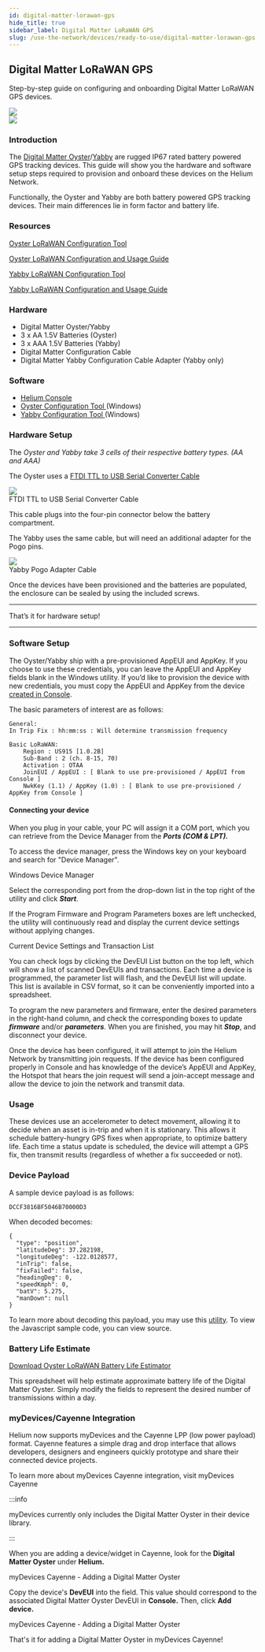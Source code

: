 ```yaml
---
id: digital-matter-lorawan-gps
hide_title: true
sidebar_label: Digital Matter LoRaWAN GPS
slug: /use-the-network/devices/ready-to-use/digital-matter-lorawan-gps
---
```



## Digital Matter LoRaWAN GPS

Step-by-step guide on configuring and onboarding Digital Matter LoRaWAN GPS
devices.

<div style={{ textAlign: "left" }}>
  <img
    src={useBaseUrl(
      "img/use-the-network/devices/ready-to-use/digital-matter-oyster.png"
    )}
  />
</div>
<div style={{ textAlign: "right" }}>
  <img
    src={useBaseUrl(
      "img/use-the-network/devices/ready-to-use/digital-matter-yabby.png"
    )}
  />
</div>

### Introduction

The
[Digital Matter Oyster](https://www.digitalmatter.com/devices/oyster-lorawan/)/[Yabby](https://www.digitalmatter.com/devices/yabby-lorawan/)
are rugged IP67 rated battery powered GPS tracking devices. This guide will show
you the hardware and software setup steps required to provision and onboard
these devices on the Helium Network.

Functionally, the Oyster and Yabby are both battery powered GPS tracking
devices. Their main differences lie in form factor and battery life.

### Resources

[Oyster LoRaWAN Configuration Tool](https://www.oemserver.com/tools/OysterLoRaWAN/ConfigTool/setup.exe)

[Oyster LoRaWAN Configuration and Usage Guide](https://support.digitalmatter.com/support/solutions/articles/16000063310-oyster-lorawan-configuration-and-usage-guide)

[Yabby LoRaWAN Configuration Tool](https://www.oemserver.com/tools/YabbyLoRaWAN/ConfigTool/setup.exe)

[Yabby LoRaWAN Configuration and Usage Guide](https://support.digitalmatter.com/support/solutions/articles/16000077618-configuration-and-usage-guide)

### Hardware

- Digital Matter Oyster/Yabby
- 3 x AA 1.5V Batteries \(Oyster\)
- 3 x AAA 1.5V Batteries \(Yabby\)
- Digital Matter Configuration Cable
- Digital Matter Yabby Configuration Cable Adapter \(Yabby only\)

### Software

- [Helium Console](https://console.helium.com/)
- [Oyster Configuration Tool ](https://www.oemserver.com/tools/OysterLoRaWAN/ConfigTool/setup.exe)\(Windows\)
- [Yabby Configuration Tool ](https://www.oemserver.com/tools/YabbyLoRaWAN/ConfigTool/setup.exe)\(Windows\)

### Hardware Setup

The _Oyster and Yabby take 3 cells of their respective battery types. \(AA and
AAA\)_

The Oyster uses a
[FTDI TTL to USB Serial Converter Cable](https://www.ftdichip.com/Support/Documents/DataSheets/Cables/DS_TTL-232RG_CABLES.pdf)

<div style={{ textAlign: "center" }}>
  <img
    src={useBaseUrl(
      "img/use-the-network/devices/ready-to-use/digital-matter-oyster-cable.png"
    )}
  />
</div>

<div style={{ textAlign: "center" }}>
  FTDI TTL to USB Serial Converter Cable
</div>

This cable plugs into the four-pin connector below the battery compartment.

The Yabby uses the same cable, but will need an additional adapter for the Pogo
pins.

<div style={{ textAlign: "center" }}>
  <img
    src={useBaseUrl(
      "img/use-the-network/devices/ready-to-use/digital-matter-yabby-cable.png"
    )}
  />
</div>

<div style={{ textAlign: "center" }}>Yabby Pogo Adapter Cable</div>

Once the devices have been provisioned and the batteries are populated, the
enclosure can be sealed by using the included screws.

---

That’s it for hardware setup!

---

### Software Setup

The Oyster/Yabby ship with a pre-provisioned AppEUI and AppKey. If you choose to
use these credentials, you can leave the AppEUI and AppKey fields blank in the
Windows utility. If you’d like to provision the device with new credentials, you
must copy the AppEUI and AppKey from the device
[created in Console](/use-the-network/console/adding-devices).

The basic parameters of interest are as follows:

```text
General:
In Trip Fix : hh:mm:ss : Will determine transmission frequency

Basic LoRaWAN:
	Region : US915 [1.0.2B]
	Sub-Band : 2 (ch. 8-15, 70)
	Activation : OTAA
	JoinEUI / AppEUI : [ Blank to use pre-provisioned / AppEUI from Console ]
	NwkKey (1.1) / AppKey (1.0) : [ Blank to use pre-provisioned / AppKey from Console ]

```

#### Connecting your device

When you plug in your cable, your PC will assign it a COM port, which you can
retrieve from the Device Manager from the _**Ports \(COM & LPT\).**_

To access the device manager, press the Windows key on your keyboard and search
for "Device Manager".

Windows Device Manager

Select the corresponding port from the drop-down list in the top right of the
utility and click _**Start**_.

If the Program Firmware and Program Parameters boxes are left unchecked, the
utility will continuously read and display the current device settings without
applying changes.

Current Device Settings and Transaction List

You can check logs by clicking the DevEUI List button on the top left, which
will show a list of scanned DevEUIs and transactions. Each time a device is
programmed, the parameter list will flash, and the DevEUI list will update. This
list is available in CSV format, so it can be conveniently imported into a
spreadsheet.

To program the new parameters and firmware, enter the desired parameters in the
right-hand column, and check the corresponding boxes to update _**firmware**_
and/or _**parameters**._ When you are finished, you may hit _**Stop**_, and
disconnect your device.

Once the device has been configured, it will attempt to join the Helium Network
by transmitting join requests. If the device has been configured properly in
Console and has knowledge of the device’s AppEUI and AppKey, the Hotspot that
hears the join request will send a join-accept message and allow the device to
join the network and transmit data.

### Usage

These devices use an accelerometer to detect movement, allowing it to decide
when an asset is in-trip and when it is stationary. This allows it schedule
battery-hungry GPS fixes when appropriate, to optimize battery life. Each time a
status update is scheduled, the device will attempt a GPS fix, then transmit
results \(regardless of whether a fix succeeded or not\).

### Device Payload

A sample device payload is as follows:

```text
DCCF3816BF5046B70000D3
```

When decoded becomes:

```text
{
  "type": "position",
  "latitudeDeg": 37.282198,
  "longitudeDeg": -122.0128577,
  "inTrip": false,
  "fixFailed": false,
  "headingDeg": 0,
  "speedKmph": 0,
  "batV": 5.275,
  "manDown": null
}
```

To learn more about decoding this payload, you may use this
[utility](https://www.oemserver.com/tools/OysterLoRaWAN/UplinkDecoder.html). To
view the Javascript sample code, you can view source.

### Battery Life Estimate

[Download Oyster LoRaWAN Battery Life Estimator](https://support.digitalmatter.com/helpdesk/attachments/16023300051)

This spreadsheet will help estimate approximate battery life of the Digital
Matter Oyster. Simply modify the fields to represent the desired number of
transmissions within a day.

### myDevices/Cayenne Integration

Helium now supports myDevices and the Cayenne LPP \(low power payload\) format.
Cayenne features a simple drag and drop interface that allows developers,
designers and engineers quickly prototype and share their connected device
projects.

To learn more about myDevices Cayenne integration, visit myDevices Cayenne

:::info

myDevices currently only includes the Digital Matter Oyster in their device
library.

:::

When you are adding a device/widget in Cayenne, look for the **Digital Matter
Oyster** under **Helium.**

myDevices Cayenne - Adding a Digital Matter Oyster

Copy the device's **DevEUI** into the field. This value should correspond to the
associated Digital Matter Oyster DevEUI in **Console.** Then, click **Add
device.**

myDevices Cayenne - Adding a Digital Matter Oyster

That's it for adding a Digital Matter Oyster in myDevices Cayenne!
